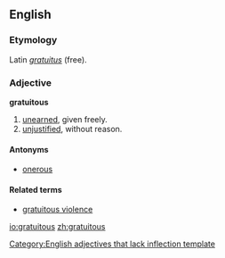 ==English==

===Etymology===
Latin ''[[gratuitus]]'' (free).

===Adjective===
'''gratuitous'''
# [[unearned]], given freely.
# [[unjustified]], without reason.

====Antonyms====
*[[onerous]]

====Related terms====
*[[gratuitous violence]]

[[Category:English adjectives that lack inflection template]]

[[io:gratuitous]]
[[zh:gratuitous]]